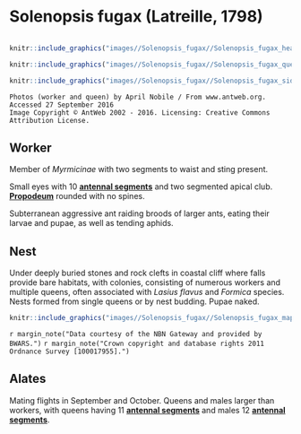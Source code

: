# **Solenopsis fugax** (Latreille, 1798)

```marginfigure
```


```r
knitr::include_graphics("images//Solenopsis_fugax//Solenopsis_fugax_head.jpg")
```

```r
knitr::include_graphics("images//Solenopsis_fugax//Solenopsis_fugax_queen.jpg")
```

```r
knitr::include_graphics("images//Solenopsis_fugax//Solenopsis_fugax_side.jpg")
```

```block
Photos (worker and queen) by April Nobile / From www.antweb.org. Accessed 27 September 2016
Image Copyright © AntWeb 2002 - 2016. Licensing: Creative Commons Attribution License.
```

## Worker
Member of *Myrmicinae* with two segments to waist and sting present.

Small eyes with 10 **[antennal segments](#glossary)** and two segmented apical club. **[Propodeum](#glossary)** rounded with no spines.

Subterranean aggressive ant raiding broods of larger ants, eating their larvae and pupae, as well as tending aphids.

## Nest
Under deeply buried stones and rock clefts in coastal cliff where falls provide bare habitats, with colonies, consisting of numerous workers and multiple queens, often associated with *Lasius flavus* and *Formica* species. Nests formed from single queens or by nest budding. Pupae naked.

```r
knitr::include_graphics("images//Solenopsis_fugax//Solenopsis_fugax_map.png")
```
`r margin_note("Data courtesy of the NBN Gateway and provided by BWARS.")`
`r margin_note("Crown copyright and database rights 2011 Ordnance Survey [100017955].")`

## Alates
Mating flights in September and October. Queens and males larger than workers, with queens having 11 **[antennal segments](#glossary)** and males 12 **[antennal segments](#glossary)**.

\pagebreak